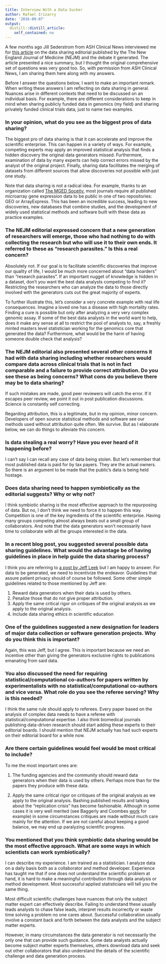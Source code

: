 ```yaml
---
title: Interview With a Data Sucker
author: Rafael Irizarry
date: '2016-09-07'
output:
  distill::distill_article:
    self_contained: no
---
```



A few months ago Jill Sederstrom from ASH Clinical News interviewed
me for [this article](http://ashclinicalnews.org/attack-of-the-data-suckers/) on the data sharing editorial published by the The New England Journal of Medicine (NEJM) and the debate it generated.
The article presented a nice summary, but I thought the original
comprehensive set of questions was very good too. So, with permission from
ASH Clinical News, I am sharing them here along with my answers.

Before I answer the questions below, I want to make an important remark.
When writing these answers I am reflecting on data sharing in
general. Nuances arise in different contexts that need to be
discussed on an individual basis. For example, there are different
considerations to keep in mind when sharing publicly funded data in
genomics (my field) and sharing privately funded clinical trials data,
just to name two examples.

### In your opinion, what do you see as the biggest pros of data sharing?

The biggest pro of data sharing is that it can accelerate and improve
the scientific enterprise. This can happen in a variety of ways. For
example, competing experts may apply an improved statistical analysis
that finds a hidden discovery the original data generators missed.
Furthermore, examination of data by many experts can help correct
errors missed by the analyst of the original project. Finally, sharing
data facilitates the merging of datasets from different sources that
allow discoveries not possible with just one study.

Note that data sharing is not a radical idea. For example, thanks to
an organization called [The MGED Soceity](http://fged.org), most journals require all published
microarray gene expression data to be public in one of two
repositories: GEO or ArrayExpress. This has been an incredible
success, leading to new discoveries, new databases that combine
studies, and the development of widely used statistical methods and
software built with these data as practice examples.

### The NEJM editorial expressed concern that a new generation of researchers will emerge, those who had nothing to do with collecting the research but who will use it to their own ends. It referred to these as "research parasites." Is this a real concern?

Absolutely not. If our goal is to facilitate scientific discoveries that
improve our quality of life, I would be much more concerned about
"data hoarders" than "research parasites". If an important nugget of
knowledge is hidden in a dataset, don't you want the best data
analysts competing to find it? Restricting the researchers who can
analyze the data to those directly involved with the generators cuts
out the great majority of experts.

To further illustrate this, let’s consider a very concrete example
with real life consequences. Imagine a loved one has a disease with
high mortality rates. Finding a cure is possible but only after
analyzing a very very complex genomic assay. If some of the best data
analysts in the world want to help, does it make any sense at all to
restrict the pool of analysts to, say, a freshly minted masters level
statistician working for the genomics core that generated the data?
Furthermore, what would be the harm of having someone double check
that analysis?

### The NEJM editorial also presented several other concerns it had with data sharing including whether researchers would compare data across clinical trials that is not in fact comparable and a failure to provide correct attribution. Do you see these as being concerns? What cons do you believe there may be to data sharing?

If such mistakes are made, good peer reviewers will catch the error.
If it escapes peer review, we point it out in post publication
discussions. Science is constantly self correcting.

Regarding attribution, this is a legitimate, but in my opinion, minor
concern. Developers of open source statistical methods and software
see our methods used without attribution quite often. We survive. But
as I elaborate below, we can do things to alleviate this concern.

### Is data stealing a real worry? Have you ever heard of it happening before?

I can't say I can recall any case of data being stolen. But let's
remember that most published data is paid for by tax payers. They are the
actual owners. So there is an argument to be made that the public's
data is being held hostage.

### Does data sharing need to happen symbiotically as the editorial suggests? Why or why not?

I think symbiotic sharing is the most effective approach to the
repurposing of data. But no, I don't think we need to force it to happen this way.
Competition is one of the key ingredients of the scientific
enterprise. Having many groups competing almost always beats out a
small group of collaborators. And note that the data generators won't
necessarily have time to collaborate with all the groups interested in
the data.


### In a recent blog post, you suggested several possible data sharing guidelines. What would the advantage be of having guidelines in place in help guide the data sharing process?

I think you are referring to [a post by Jeff Leek](http://simplystatistics.org/posts/2016-01-25-on-research-parasites-and-internet-mobs-lets-try-to-solve-the-real-problem/) but I am happy to
answer. For data to be generated, we need to incentivize the endeavor.
Guidelines that assure patient privacy should of course be followed.
Some other simple guidelines related to those mentioned by Jeff are:

1. Reward data generators when their data is used by others.
2. Penalize those that do not give proper attribution.
3. Apply the same critical rigor on critiques of the original analysis
as we apply to the original analysis.
4. Include data sharing ethics in scientific education


### One of the guidelines suggested a new designation for leaders of major data collection or software generation projects. Why do you think this is important?

Again, this was Jeff, but I agree. This is important because we need
an incentive other than giving the generators exclusive rights to
publications emanating from said data.

### You also discussed the need for requiring statistical/computational co-authors for papers written by experimentalists with no statistical/computational co-authors and vice versa. What role do you see the referee serving? Why is this needed?

I think the same rule should apply to referees. Every paper based on
the analysis of complex data needs to have a referee with
statistical/computational  expertise. I also think biomedical journals
publishing data-driven research should start adding these experts to
their editorial boards. I should mention that NEJM actually has had
such experts on their editorial board for a while now.

### Are there certain guidelines would feel would be most critical to include?

To me the most important ones are:

1. The funding agencies and the community should reward data
generators when their data is used by others. Perhaps more than for
the papers they produce with these data.

2. Apply the same critical rigor on critiques of the original analysis
as we apply to the original analysis. Bashing published results and
talking about the "replication crisis"
has become fashionable. Although in some cases it is very well merited
(see Baggerly and Coombes [work](http://projecteuclid.org/euclid.aoas/1267453942#info) for example) in some circumstances critiques are made without much care mainly for the attention. If we
are not careful about keeping a good balance, we may end up
paralyzing scientific progress.


### You mentioned that you think symbiotic data sharing would be the most effective approach. What are some ways in which scientists can work symbiotically?

I can describe my experience. I am trained as a statistician. I analyze
data on a daily basis both as a collaborator and method developer.
Experience has taught me that if one does not understand the
scientific problem at hand, it is hard to make a meaningful
contribution through data analysis or method development. Most
successful applied statisticians will tell you the same thing.

Most difficult scientific challenges have nuances that only the
subject matter expert can effectively describe. Failing to understand
these usually leads analysts to chase false leads, interpret results
incorrectly or waste time solving a problem no one cares about.
Successful collaboration usually involve a constant back and forth
between the data analysts and the subject matter experts.

However, in many circumstances the data generator is not necessarily
the only one that can provide such guidance. Some data analysts
actually become subject matter experts themselves, others download
data and seek out other collaborators that also understand the details
of the scientific challenge and data generation process.


